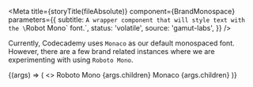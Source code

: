 

<Meta
  title={storyTitle(fileAbsolute)}
  component={BrandMonospace}
  parameters={{
    subtitle: `A wrapper component that will style text with the \`Robot Mono\`
font.`,
    status: 'volatile',
    source: 'gamut-labs',
  }}
/>

Currently, Codecademy uses `Monaco` as our default monospaced
font. However, there are a few brand related instances where we are experimenting
with using `Roboto Mono`.

<Canvas>
  <Story
    name="BrandMonospace"
    args={{ children: 'The quick brown fox jumps over the lazy dog' }}
  >
    {(args) => (
      <>
        <BrandMonospace>
          <Heading fontSize="xl" as="h1">
            Roboto Mono
          </Heading>
          <Heading fontSize="lg" as="h2">
            {args.children}
          </Heading>
        </BrandMonospace>
        <Heading fontSize="xl" as="h1" className={styles.monacoFont}>
          Monaco
        </Heading>
        <Heading fontSize="lg" as="h2" className={styles.monacoFont}>
          {args.children}
        </Heading>
      </>
    )}
  </Story>
</Canvas>
